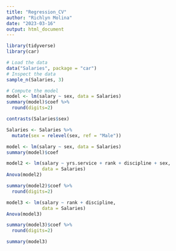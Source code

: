 ```yaml
---
title: "Regression_CV"
author: "Richlyn Molina"
date: "2023-03-16"
output: html_document
---
```


```r
library(tidyverse)
library(car)
```

```r
# Load the data
data("Salaries", package = "car")
# Inspect the data
sample_n(Salaries, 3)
```

```r
# Compute the model
model <- lm(salary ~ sex, data = Salaries)
summary(model)$coef %>%
  round(digits=2)
```

```r
contrasts(Salaries$sex)
```

```r
Salaries <- Salaries %>%
  mutate(sex = relevel(sex, ref = "Male"))
```

```r
model <- lm(salary ~ sex, data = Salaries)
summary(model)$coef
```

```r
model2 <- lm(salary ~ yrs.service + rank + discipline + sex,
             data = Salaries)
Anova(model2)
```

```r
summary(model2)$coef %>%
  round(digits=2)
```

```r
model3 <- lm(salary ~ rank + discipline,
             data = Salaries)
Anova(model3)
```

```r
summary(model3)$coef %>%
  round(digits=2)
```

```r
summary(model3)
```
